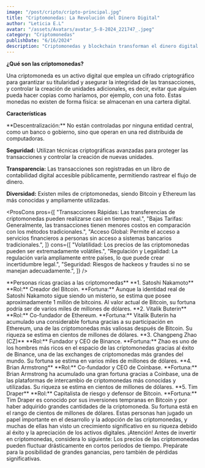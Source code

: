 ```yaml
---
image: "/post/cripto/cripto-principal.jpg"
title: "Criptomonedas: La Revolución del Dinero Digital"
author: "Leticia E.L"
avatar: "/assets/Avatars/avatar_5-8-2024_221747_.jpeg"
category: "Criptomonedas"
publishDate: "6/16/2024"
description: "Criptomonedas y blockchain transforman el dinero digital con transacciones seguras y descentralizadas, eliminando intermediarios."
---
```


<SubSeccion> **¿Qué son las criptomonedas?** </SubSeccion>

<Parrafo>
  Una criptomoneda es un activo digital que emplea un cifrado criptográfico para garantizar su titularidad y asegurar la
  integridad de las transacciones, y controlar la creación de unidades adicionales, es decir, evitar que alguien pueda hacer
  copias como haríamos, por ejemplo, con una foto. Estas monedas no existen de forma física: se almacenan en una cartera digital.
</Parrafo>

<YouTubeVideo url="https://www.youtube.com/watch?v=FmtyY2hmg04" />

<SubSeccion> **Características** </SubSeccion>

<Parrafo>
**Descentralización:** No están controladas por ninguna entidad central, como un banco o gobierno, sino que operan en una red distribuida de computadoras.

**Seguridad:** Utilizan técnicas criptográficas avanzadas para proteger las transacciones y controlar la creación de nuevas unidades.

**Transparencia:** Las transacciones son registradas en un libro de contabilidad digital accesible públicamente, permitiendo rastrear el flujo de dinero.

**Diversidad:** Existen miles de criptomonedas, siendo Bitcoin y Ethereum las más conocidas y ampliamente utilizadas.

</Parrafo>

<ProsCons
  pros={[
    "Transacciones Rápidas: Las transferencias de criptomonedas pueden realizarse casi en tiempo real.",
    "Bajas Tarifas: Generalmente, las transacciones tienen menores costos en comparación con los métodos tradicionales.",
    "Acceso Global: Permite el acceso a servicios financieros a personas sin acceso a sistemas bancarios tradicionales.",
  ]}
  cons={[
    "Volatilidad: Los precios de las criptomonedas pueden ser extremadamente volátiles.",
    "Regulación y Legalidad: La regulación varía ampliamente entre países, lo que puede crear incertidumbre legal.",
    "Seguridad: Riesgos de hackeos y fraudes si no se manejan adecuadamente.",
  ]}
/>

<ImageMDX src="/public/post/cripto/cripto1.jpg" alt="Criptomonedas" width={900} height={800} />
<SubSeccion> **Personas ricas gracias a las criptomonedas**</SubSeccion>

<ImageMDX src="/post/cripto/cripto2.jpg" alt="Criptomonedas" width={900} height={800} />
<Parrafo>
  **1. Satoshi Nakamoto** **Rol:** Creador del Bitcoin. **Fortuna:** Aunque la identidad real de Satoshi Nakamoto sigue siendo un
  misterio, se estima que posee aproximadamente 1 millón de bitcoins. Al valor actual de Bitcoin, su fortuna podría ser de varios
  miles de millones de dólares.
</Parrafo>

<Divider />

<ImageMDX src="/post/cripto/cripto3.jpg" alt="Criptomonedas" width={900} height={800} />
<Parrafo>
  **2. Vitalik Buterin** **Rol:** Co-fundador de Ethereum. **Fortuna:** Vitalik Buterin ha acumulado una considerable fortuna
  gracias a su participación en Ethereum, una de las criptomonedas más valiosas después de Bitcoin. Su riqueza se estima en
  cientos de millones de dólares.
</Parrafo>

<Divider />

<ImageMDX src="/post/cripto/cripto4.jpg" alt="Criptomonedas" width={900} height={800} />
<Parrafo>
  **3. Changpeng Zhao (CZ)** **Rol:** Fundador y CEO de Binance. **Fortuna:** Zhao es uno de los hombres más ricos en el espacio
  de las criptomonedas gracias al éxito de Binance, una de las exchanges de criptomonedas más grandes del mundo. Su fortuna se
  estima en varios miles de millones de dólares.
</Parrafo>

<Divider />

<ImageMDX src="/post/cripto/cripto5.jpg" alt="Criptomonedas" width={900} height={800} />
<Parrafo>
  **4. Brian Armstrong** **Rol:** Co-fundador y CEO de Coinbase. **Fortuna:** Brian Armstrong ha acumulado una gran fortuna
  gracias a Coinbase, una de las plataformas de intercambio de criptomonedas más conocidas y utilizadas. Su riqueza se estima en
  cientos de millones de dólares.
</Parrafo>

<Divider />

<ImageMDX src="/post/cripto/cripto6.jpg" alt="Criptomonedas" width={900} height={800} />
<Parrafo>
  **5. Tim Draper** **Rol:** Capitalista de riesgo y defensor de Bitcoin. **Fortuna:** Tim Draper es conocido por sus inversiones
  tempranas en Bitcoin y por haber adquirido grandes cantidades de la criptomoneda. Su fortuna está en el rango de cientos de
  millones de dólares.
</Parrafo>

<Divider />

<Parrafo>
  Estas personas han jugado un papel importante en el desarrollo y la adopción de las criptomonedas, y muchas de ellas han visto
  un crecimiento significativo en su riqueza debido al éxito y la apreciación de los activos digitales.
</Parrafo>

<Alert>
  ¡Atención! Antes de invertir en criptomonedas, considera lo siguiente: Los precios de las criptomonedas pueden fluctuar
  drásticamente en cortos períodos de tiempo. Prepárate para la posibilidad de grandes ganancias, pero también de pérdidas
  significativas.
</Alert>

